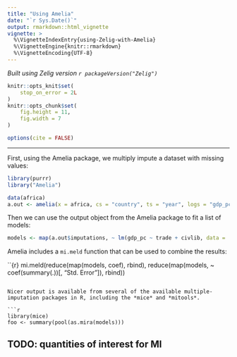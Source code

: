 ```yaml
---
title: "Using Amelia"
date: "`r Sys.Date()`"
output: rmarkdown::html_vignette
vignette: >
  %\VignetteIndexEntry{using-Zelig-with-Amelia}
  %\VignetteEngine{knitr::rmarkdown}
  %\VignetteEncoding{UTF-8}
---
```


*Built using Zelig version `r packageVersion("Zelig")`*

```r
knitr::opts_knit$set(
    stop_on_error = 2L
)
knitr::opts_chunk$set(
    fig.height = 11,
    fig.width = 7
)

options(cite = FALSE)
```
---


First, using the Amelia package, we multiply impute a dataset with missing values:

```r
library(purrr)
library("Amelia")

data(africa)
a.out <- amelia(x = africa, cs = "country", ts = "year", logs = "gdp_pc")
```

Then we can use the output object from the Amelia package to fit a list of models:

```r
models <- map(a.out$imputations, ~ lm(gdp_pc ~ trade + civlib, data = .))
```

Amelia includes a `mi.meld` function that can be used to combine the results:

``{r}
mi.meld(reduce(map(models, coef), rbind),
        reduce(map(models, ~ coef(summary(.))[, "Std. Error"]), rbind))
```

Nicer output is available from several of the available multiple-imputation packages in R, including the *mice* and *mitools*.

```r
library(mice)
foo <- summary(pool(as.mira(models)))
```
## TODO: quantities of interest for MI
